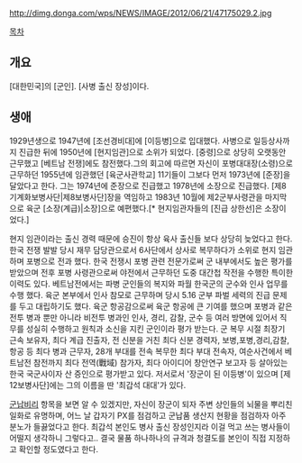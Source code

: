 http://dimg.donga.com/wps/NEWS/IMAGE/2012/06/21/47175029.2.jpg

[[목차]]
== 개요 ==
[대한민국]의 [군인]. [사병 출신 장성]이다.
== 생애 ==
1929년생으로 1947년에 [조선경비대]에 [이등병]으로 입대했다. 사병으로 일등상사까지 진급한 뒤에 1950년에 [현지임관]으로 소위가 되었다. [중령]으로 상당히 오랫동안 근무했고 [베트남 전쟁]에도 참전했다.그의 회고에 따르면 자신이 포병대대장(소령)으로 근무하던 1955년에 임관했던 [육군사관학교] 11기들이 그보다 먼저 1973년에 [준장]을 달았다고 한다. 그는 1974년에 준장으로 진급했고 1978년에 소장으로 진급했다. [제8기계화보병사단|제8보병사단]장을 역임하고 1983년 10월에 제2군부사령관을 마지막으로 육군 [소장(계급)|소장]으로 예편했다.[* 현지임관자들의 [진급 상한선]은 소장이었다.] 

현지 임관이라는 출신 경력 때문에 승진이 항상 육사 출신들 보다 상당히 늦었다고 한다. 한국 전쟁 발발 당시 재무 담당관으로서 6사단에서 상사로 복무하다가 소위로 현지 임관하며 포병으로 전과 했다. 한국 전쟁시 포병 관련 전문가로써 군 내부에서도 높은 평가를 받았으며 전후 포병 사령관으로써 야전에서 근무하던 도중 대간첩 작전을 수행한 특이한 이력도 있다. 베트남전에서는 파병 군인들의 복지와 파월 한국군의 군수와 인사 업무를 수행 했다. 육군 본부에서 인사 참모로 근무하며 당시 5.16 군부 파벌 세력의 진급 문제를 두고 대립하기도 했다. 육군 항공감으로써 육군 항공에 큰 기여를 했으며 포병과 같은 전투 병과 뿐만 아니라 비전투 병과인 인사, 경리, 감찰, 군수 등 여러 방면에 있어서 직무를 성실히 수행하고 원칙과 소신을 지킨 군인이라 평가 받는다. 군 복무 시절 최장기 근속 보유자, 최다 계급 진출자, 전 신분을 거친 최다 신분 경력자, 보병,포병,경리,감찰,항공 등 최다 병과 근무자, 28개 부대를 전속 복무한 최다 부대 전속자, 여순사건에서 베트남전 참전까지 최다 전역(戰域) 참가자, 최다 아이디어 창안연구 보고자 등 살아있는 한국 국군사이자 산 증인으로 평가받고 있다. 저서로서 '장군이 된 이등병'이 있으며 [제12보병사단]에는 그의 이름을 딴 '최갑석 대대'가 있다.

[[군납비리]] 항목을 보면 알 수 있겠지만, 자신이 장군이 되자 주변 상인들의 뇌물을 뿌리친 일화로 유명하며, 어느 날 갑자기 PX를 점검하고 군납품 생산지 현황을 점검하자 아주 분노가 들끓었다고 한다. 최갑석 본인도 병사 출신 장성인지라 이걸 먹고 쓰는 병사들이 어떨지 생각하니 그렇다고.. 결국 물품 하나하나의 규격과 청결도를 본인이 직접 지정하고 확인할 정도였다고 한다.

